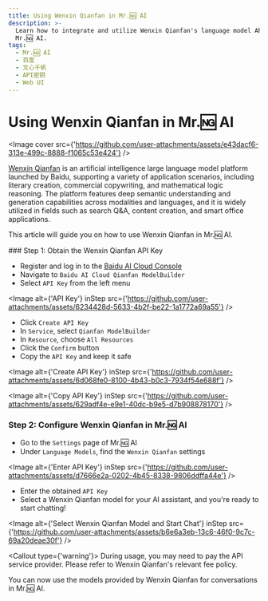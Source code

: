 ```yaml
---
title: Using Wenxin Qianfan in Mr.🆖 AI
description: >-
  Learn how to integrate and utilize Wenxin Qianfan's language model APIs in
  Mr.🆖 AI.
tags:
  - Mr.🆖 AI
  - 百度
  - 文心千帆
  - API密钥
  - Web UI
---
```


# Using Wenxin Qianfan in Mr.🆖 AI

<Image
  cover
  src={'https://github.com/user-attachments/assets/e43dacf6-313e-499c-8888-f1065c53e424'}
/>

[Wenxin Qianfan](https://qianfan.cloud.baidu.com/) is an artificial intelligence large language model platform launched by Baidu, supporting a variety of application scenarios, including literary creation, commercial copywriting, and mathematical logic reasoning. The platform features deep semantic understanding and generation capabilities across modalities and languages, and it is widely utilized in fields such as search Q&A, content creation, and smart office applications.

This article will guide you on how to use Wenxin Qianfan in Mr.🆖 AI.

<Steps>
### Step 1: Obtain the Wenxin Qianfan API Key

  - Register and log in to the [Baidu AI Cloud Console](https://console.bce.baidu.com/)
  - Navigate to `Baidu AI Cloud Qianfan ModelBuilder`
  - Select `API Key` from the left menu

  <Image alt={'API Key'} inStep src={'https://github.com/user-attachments/assets/6234428d-5633-4b2f-be22-1a1772a69a55'} />

  - Click `Create API Key`
  - In `Service`, select `Qianfan ModelBuilder`
  - In `Resource`, choose `All Resources`
  - Click the `Confirm` button
  - Copy the `API Key` and keep it safe

  <Image alt={'Create API Key'} inStep src={'https://github.com/user-attachments/assets/6d068fe0-8100-4b43-b0c3-7934f54e688f'} />

  <Image alt={'Copy API Key'} inStep src={'https://github.com/user-attachments/assets/629adf4e-e9e1-40dc-b9e5-d7b908878170'} />

### Step 2: Configure Wenxin Qianfan in Mr.🆖 AI

  - Go to the `Settings` page of Mr.🆖 AI
  - Under `Language Models`, find the `Wenxin Qianfan` settings

  <Image alt={'Enter API Key'} inStep src={'https://github.com/user-attachments/assets/d7666e2a-0202-4b45-8338-9806ddffa44e'} />

  - Enter the obtained `API Key`
  - Select a Wenxin Qianfan model for your AI assistant, and you're ready to start chatting!

<Image
  alt={'Select Wenxin Qianfan Model and Start Chat'}
  inStep
  src={'https://github.com/user-attachments/assets/b6e6a3eb-13c6-46f0-9c7c-69a20deae30f'}
/>

<Callout type={'warning'}>
  During usage, you may need to pay the API service provider. Please refer to Wenxin Qianfan's
  relevant fee policy.
</Callout>

</Steps>

You can now use the models provided by Wenxin Qianfan for conversations in Mr.🆖 AI.
